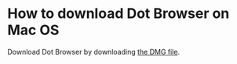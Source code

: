 # How to download Dot Browser on Mac OS

Download Dot Browser by downloading [the DMG file](https://github.com/dothq/browser-desktop/releases).